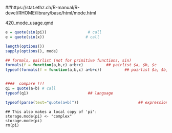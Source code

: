##https://stat.ethz.ch/R-manual/R-devel/RHOME/library/base/html/mode.html

420_mode_usage.qmd

```r
e = quote(sin(pi))                  # call
e = quote(sin(x))                  # call

length(options())
sapply(options(), mode)

## formals, pairlist (not for primitive functions, sin)
formals(f = function(a,b,c) a+b+c)          ## pairlist $a, $b, $c
typeof(formals(f = function(a,b,c) a+b+c))          ## pairlist $a, $b, $c


####  compare !!!
q1 = quote(a+b) # call
typeof(q1)                          ## language

typeof(parse(text="quote(a+b)"))                          ## expression
```

```
## This also makes a local copy of 'pi':
storage.mode(pi) <- "complex"
storage.mode(pi)
rm(pi)
```

